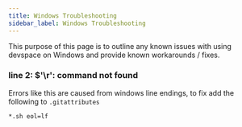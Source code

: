 ```yaml
---
title: Windows Troubleshooting
sidebar_label: Windows Troubleshooting
---
```


This purpose of this page is to outline any known issues with using devspace on Windows and provide known workarounds / fixes.

### line 2: $'\r': command not found

Errors like this are caused from windows line endings, to fix add the following to `.gitattributes`

```
*.sh eol=lf
```